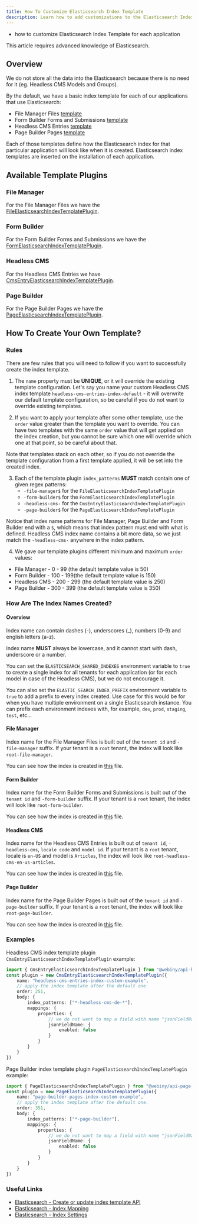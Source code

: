 ```yaml
---
title: How To Customize Elasticsearch Index Template
description: Learn how to add customizations to the Elasticsearch Index Template.
---
```



<Alert type="success" title="What you'll learn">

- how to customize Elasticsearch Index Template for each application

</Alert>

<Alert type="danger">
  This article requires advanced knowledge of Elasticsearch.
</Alert>

## Overview

We do not store all the data into the Elasticsearch because there is no need for it (eg. Headless CMS Models and Groups).

By the default, we have a basic index template for each of our applications that use Elasticsearch:
* File Manager Files [template](https://github.com/webiny/webiny-js/blob/feat/api-elasticsearch/index-template-plugin/packages/api-file-manager-ddb-es/src/elasticsearch/templates/base.ts)
* Form Builder Forms and Submissions [template](https://github.com/webiny/webiny-js/blob/feat/api-elasticsearch/index-template-plugin/packages/api-form-builder-so-ddb-es/src/elasticsearch/templates/base.ts)
* Headless CMS Entries [template](https://github.com/webiny/webiny-js/blob/feat/api-elasticsearch/index-template-plugin/packages/api-headless-cms-ddb-es/src/elasticsearch/templates/base.ts)
* Page Builder Pages [template](https://github.com/webiny/webiny-js/blob/feat/api-elasticsearch/index-template-plugin/packages/api-page-builder-so-ddb-es/src/elasticsearch/templates/base.ts)

Each of those templates define how the Elasticsearch index for that particular application will look like when it is created.
<Alert type="warning">
  Elasticsearch index templates are inserted on the installation of each application.
</Alert>

## Available Template Plugins

### File Manager
For the File Manager Files we have the [FileElasticsearchIndexTemplatePlugin](https://github.com/webiny/webiny-js/blob/8b1410114a2b9dd7836ff221dd0367cdf3ce9b62/packages/api-file-manager-ddb-es/src/plugins/FileElasticsearchIndexTemplatePlugin.ts).

### Form Builder
For the Form Builder Forms and Submissions we have the [FormElasticsearchIndexTemplatePlugin](https://github.com/webiny/webiny-js/blob/8b1410114a2b9dd7836ff221dd0367cdf3ce9b62/packages/api-form-builder-so-ddb-es/src/plugins/FormElasticsearchIndexTemplatePlugin.ts).

### Headless CMS
For the Headless CMS Entries we have [CmsEntryElasticsearchIndexTemplatePlugin](https://github.com/webiny/webiny-js/blob/8b1410114a2b9dd7836ff221dd0367cdf3ce9b62/packages/api-headless-cms-ddb-es/src/plugins/CmsEntryElasticsearchIndexTemplatePlugin.ts).

### Page Builder
For the Page Builder Pages we have the [PageElasticsearchIndexTemplatePlugin](https://github.com/webiny/webiny-js/blob/8b1410114a2b9dd7836ff221dd0367cdf3ce9b62/packages/api-page-builder-so-ddb-es/src/plugins/definitions/PageElasticsearchIndexTemplatePlugin.ts).

## How To Create Your Own Template?

### Rules
There are few rules that you will need to follow if you want to successfully create the index template.
1. The `name` property must be __UNIQUE__, or it will override the existing template configuration.
Let's say you name your custom Headless CMS index template `headless-cms-entries-index-default` - it will overwrite our default template configuration, so be careful if you do not want to override existing templates.

2. If you want to apply your template after some other template, use the `order` value greater than the template you want to override.
You can have two templates with the same `order` value that will get applied on the index creation, but you cannot be sure which one will override which one at that point, so be careful about that.

<Alert type="warning">
  Note that templates stack on each other, so if you do not override the template configuration from a first template applied, it will be set into the created index.
</Alert>

3. Each of the template plugin `index_patterns` __MUST__ match contain one of given regex patterns:
   * `-file-manager$` for the `FileElasticsearchIndexTemplatePlugin`
   * `-form-builder$` for the `FormElasticsearchIndexTemplatePlugin`
   * `-headless-cms-` for the `CmsEntryElasticsearchIndexTemplatePlugin`
   * `-page-builder$` for the `PageElasticsearchIndexTemplatePlugin`

Notice that index name patterns for File Manager, Page Builder and Form Builder end with a `$`, which means that index pattern must end with what is defined.
Headless CMS index name contains a bit more data, so we just match the `-headless-cms-` anywhere in the index pattern.

4. We gave our template plugins different minimum and maximum `order` values:
 * File Manager - 0 - 99 (the default template value is 50)
 * Form Builder - 100 - 199(the default template value is 150)
 * Headless CMS - 200 - 299 (the default template value is 250)
 * Page Builder - 300 - 399 (the default template value is 350)

### How Are The Index Names Created?

#### Overview

Index name can contain dashes (-), underscores (_), numbers (0-9) and english letters (a-z).

Index name __MUST__ always be lowercase, and it cannot start with dash, underscore or a number.

You can set the `ELASTICSEARCH_SHARED_INDEXES` environment variable to `true` to create a single index for all tenants for each application (or for each model in case of the Headless CMS), but we do not encourage it.

You can also set the `ELASTIC_SEARCH_INDEX_PREFIX` environment variable to `true` to add a prefix to every index created.
Use case for this would be for when you have multiple environment on a single Elasticsearch instance. You can prefix each environment indexes with, for example, `dev`, `prod`, `staging`, `test`, etc...

#### File Manager

Index name for the File Manager Files is built out of the `tenant id` and `-file-manager` suffix.
If your tenant is a `root` tenant, the index will look like `root-file-manager`.

You can see how the index is created in [this](https://github.com/webiny/webiny-js/blob/b615a8a02acf222f6a90c740ebbd7aec5e767218/packages/api-file-manager-ddb-es/src/operations/configurations.ts) file.

#### Form Builder

Index name for the Form Builder Forms and Submissions is built out of the `tenant id` and `-form-builder` suffix.
If your tenant is a `root` tenant, the index will look like `root-form-builder`.

You can see how the index is created in [this](https://github.com/webiny/webiny-js/blob/3c595a1d7edd07a9763ba3959f954f88fbb3d462/packages/api-form-builder-so-ddb-es/src/configurations.ts) file.

#### Headless CMS

Index name for the Headless CMS Entries is built out of `tenant id`, `-headless-cms`, `locale code` and `model id`.
If your tenant is a `root` tenant, locale is `en-US` and model is `Articles`, the index will look like `root-headless-cms-en-us-articles`.

You can see how the index is created in [this](https://github.com/webiny/webiny-js/blob/3c595a1d7edd07a9763ba3959f954f88fbb3d462/packages/api-headless-cms-ddb-es/src/configurations.ts) file.

#### Page Builder

Index name for the Page Builder Pages is built out of the `tenant id` and `-page-builder` suffix.
If your tenant is a `root` tenant, the index will look like `root-page-builder`.

You can see how the index is created in [this](https://github.com/webiny/webiny-js/blob/3c595a1d7edd07a9763ba3959f954f88fbb3d462/packages/api-page-builder-so-ddb-es/src/operations/configurations.ts) file.



### Examples

Headless CMS index template plugin `CmsEntryElasticsearchIndexTemplatePlugin` example:
```typescript
import { CmsEntryElasticsearchIndexTemplatePlugin } from "@webiny/api-headless-cms-ddb-es/plugins/CmsEntryElasticsearchIndexTemplatePlugin";
const plugin = new CmsEntryElasticsearchIndexTemplatePlugin({
    name: "headless-cms-entries-index-custom-example",
    // apply the index template after the default one.
    order: 251,
    body: {
        index_patterns: ["*-headless-cms-de-*"],
        mappings: {
            properties: {
                // we do not want to map a field with name "jsonFieldName"
                jsonFieldName: {
                    enabled: false
                }
            }
        }
    }
})
```


Page Builder index template plugin `PageElasticsearchIndexTemplatePlugin` example:
```typescript
import { PageElasticsearchIndexTemplatePlugin } from "@webiny/api-page-builder-so-ddb-es/plugins/definitions/PageElasticsearchIndexTemplatePlugin";
const plugin = new PageElasticsearchIndexTemplatePlugin({
    name: "page-builder-pages-index-custom-example",
    // apply the index template after the default one.
    order: 351,
    body: {
        index_patterns: ["*-page-builder"],
        mappings: {
            properties: {
                // we do not want to map a field with name "jsonFieldName"
                jsonFieldName: {
                    enabled: false
                }
            }
        }
    }
})
```


### Useful Links

* [Elasticsearch - Create or update index template API](https://www.elastic.co/guide/en/elasticsearch/reference/7.17/indices-templates-v1.html#put-index-template-v1-api-request-body)
* [Elasticsearch - Index Mapping](https://www.elastic.co/guide/en/elasticsearch/reference/7.17/mapping.html)
* [Elasticsearch - Index Settings](https://www.elastic.co/guide/en/elasticsearch/reference/7.17/index-modules.html#index-modules-settings)
